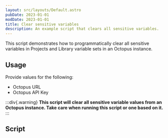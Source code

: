 ```yaml
---
layout: src/layouts/Default.astro
pubDate: 2023-01-01
modDate: 2023-01-01
title: Clear sensitive variables
description: An example script that clears all sensitive variables.
---
```


This script demonstrates how to programmatically clear all sensitive variables in Projects and Library variable sets in an Octopus instance.

## Usage

Provide values for the following:

- Octopus URL
- Octopus API Key

:::div{.warning}
**This script will clear all sensitive variable values from an Octopus instance. Take care when running this script or one based on it.**
:::

## Script

<ClearSensitiveVariablesScripts />